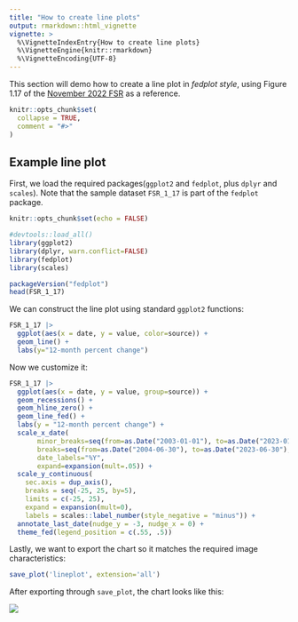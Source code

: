 ```yaml
---
title: "How to create line plots"
output: rmarkdown::html_vignette
vignette: >
  %\VignetteIndexEntry{How to create line plots}
  %\VignetteEngine{knitr::rmarkdown}
  %\VignetteEncoding{UTF-8}
---
```


This section will demo how to create a line plot in _fedplot style_, using Figure 1.17 of the [November 2022 FSR](https://www.federalreserve.gov/publications/files/financial-stability-report-20221104.pdf) as a reference.

```r
knitr::opts_chunk$set(
  collapse = TRUE,
  comment = "#>"
)
```


## Example line plot


First, we load the required packages(`ggplot2` and `fedplot`, plus `dplyr` and `scales`). Note that the sample dataset `FSR_1_17` is part of the `fedplot` package.

```r
knitr::opts_chunk$set(echo = FALSE)
```

```r
#devtools::load_all()
library(ggplot2)
library(dplyr, warn.conflict=FALSE)
library(fedplot)
library(scales)

packageVersion("fedplot")
head(FSR_1_17)
```

We can construct the line plot using standard `ggplot2` functions:

```r
FSR_1_17 |>
  ggplot(aes(x = date, y = value, color=source)) +
  geom_line() +
  labs(y="12-month percent change")
```

Now we customize it:


```r
FSR_1_17 |>
  ggplot(aes(x = date, y = value, group=source)) +
  geom_recessions() +
  geom_hline_zero() +
  geom_line_fed() +
  labs(y = "12-month percent change") +
  scale_x_date(
       minor_breaks=seq(from=as.Date("2003-01-01"), to=as.Date("2023-01-01"), by="1 years"),
       breaks=seq(from=as.Date("2004-06-30"), to=as.Date("2023-06-30"), by="3 years"),
       date_labels="%Y",
       expand=expansion(mult=.05)) +
  scale_y_continuous(
    sec.axis = dup_axis(),
    breaks = seq(-25, 25, by=5),
    limits = c(-25, 25),
    expand = expansion(mult=0),
    labels = scales::label_number(style_negative = "minus")) +
  annotate_last_date(nudge_y = -3, nudge_x = 0) +
  theme_fed(legend_position = c(.55, .5))
```

Lastly, we want to export the chart so it matches the required image characteristics:

```r
save_plot('lineplot', extension='all')
```

After exporting through `save_plot`, the chart looks like this:

![](lineplot.png)
